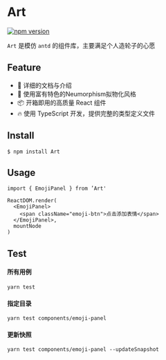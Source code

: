 <Meta title="文档|开始使用" />


# Art

[![npm version](https://img.shields.io/david/dev/ant-design/ant-design?style=flat-square)]()

`Art` 是模仿 `antd` 的组件库，主要满足个人造轮子的心愿

## Feature

- 📕 详细的文档与介绍
- 🎨 使用富有特色的Neumorphism拟物化风格
- 📦 开箱即用的高质量 React 组件
- 🔥 使用 TypeScript 开发，提供完整的类型定义文件


## Install

```
$ npm install Art
```

## Usage

```tsx
import { EmojiPanel } from ’Art'

ReactDOM.render(
  <EmojiPanel>
    <span className="emoji-btn">点击添加表情</span>
  </EmojiPanel>,
  mountNode
)
```

## Test

#### 所有用例

```
yarn test
```

#### 指定目录

```
yarn test components/emoji-panel
```

#### 更新快照

```
yarn test components/emoji-panel --updateSnapshot
```



